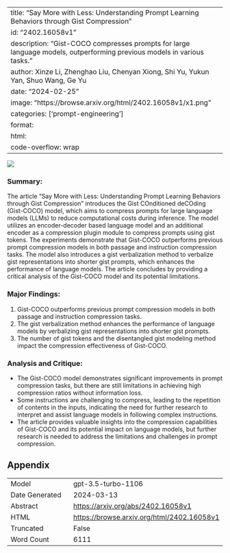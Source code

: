 
---
title: "Say More with Less: Understanding Prompt Learning Behaviors through Gist Compression"
id: "2402.16058v1"
description: "Gist-COCO compresses prompts for large language models, outperforming previous models in various tasks."
author: Xinze Li, Zhenghao Liu, Chenyan Xiong, Shi Yu, Yukun Yan, Shuo Wang, Ge Yu
date: "2024-02-25"
image: "https://browse.arxiv.org/html/2402.16058v1/x1.png"
categories: ['prompt-engineering']
format:
  html:
    code-overflow: wrap
---

![](https://browse.arxiv.org/html/2402.16058v1/x1.png)

### Summary:
The article "Say More with Less: Understanding Prompt Learning Behaviors through Gist Compression" introduces the Gist COnditioned deCOding (Gist-COCO) model, which aims to compress prompts for large language models (LLMs) to reduce computational costs during inference. The model utilizes an encoder-decoder based language model and an additional encoder as a compression plugin module to compress prompts using gist tokens. The experiments demonstrate that Gist-COCO outperforms previous prompt compression models in both passage and instruction compression tasks. The model also introduces a gist verbalization method to verbalize gist representations into shorter gist prompts, which enhances the performance of language models. The article concludes by providing a critical analysis of the Gist-COCO model and its potential limitations.

### Major Findings:
1. Gist-COCO outperforms previous prompt compression models in both passage and instruction compression tasks.
2. The gist verbalization method enhances the performance of language models by verbalizing gist representations into shorter gist prompts.
3. The number of gist tokens and the disentangled gist modeling method impact the compression effectiveness of Gist-COCO.

### Analysis and Critique:
- The Gist-COCO model demonstrates significant improvements in prompt compression tasks, but there are still limitations in achieving high compression ratios without information loss.
- Some instructions are challenging to compress, leading to the repetition of contents in the inputs, indicating the need for further research to interpret and assist language models in following complex instructions.
- The article provides valuable insights into the compression capabilities of Gist-COCO and its potential impact on language models, but further research is needed to address the limitations and challenges in prompt compression.

## Appendix

|          |          |
|----------|----------|
| Model     | gpt-3.5-turbo-1106       |
| Date Generated     | 2024-03-13       |
| Abstract | [https://arxiv.org/abs/2402.16058v1](https://arxiv.org/abs/2402.16058v1)        |
| HTML     | [https://browse.arxiv.org/html/2402.16058v1](https://browse.arxiv.org/html/2402.16058v1)       |
| Truncated       | False       |
| Word Count       | 6111       |